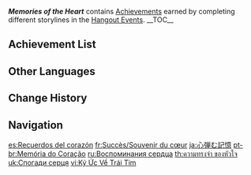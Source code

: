 {{Achievement Category Infobox
|id           = 002
|image        = Achievement Memories of the Heart.png
|reward       = 
|primogems    = {{Achievement/Primogems|Memories of the Heart Achievements}}
|total        = {{Achievement/Total|Memories of the Heart Achievements}}
}}
'''''Memories of the Heart''''' contains [[Achievements]] earned by completing different storylines in the [[Hangout Events]].
__TOC__
{{clr}}
==Achievement List==
{{Achievements by Category Table|version=1|hidden=1}}

==Other Languages==
{{Other Languages
|en      = Memories of the Heart
|zhs     = 心跳的记忆
|zhs_rm  = Xīntiào de Jìyì
|zht     = 心跳的記憶
|zht_rm  = Xīntiào de Jìyì
|zh_tl   = Memories of the Heartbeat
|ja      = 心弾む記憶
|ja_rm   = Kokoro Hazumu Kioku
|ja_tl   = Memories of the Heartbeat
|ko      = 가슴 뛰는 기억
|ko_rm   = Gaseum Ttwineun Gieok
|ko_tl   = Memories of the Heartbeat
|es      = Recuerdos del corazón
|es_tl   = Memories of the Heart
|fr      = Souvenirs du cœur
|fr_tl   = Memories of the Heart
|ru      = Воспоминания сердца
|ru_tl   = Memories of the Heart
|th      = ความทรงจำ ของหัวใจ
|th_rm   = 
|th_tl   = Memories, of the Heart
|vi      = Ký Ức Về Trái Tim
|vi_tl   = 
|de      = Erinnerungen des Herzens
|de_tl   = Memories of the Heart
|id      = Ingatan Hati
|id_tl   = The Hearts Reminder
|pt      = Memória do Coração
|pt_tl   = 
|tr      = Kalbin Anıları
|tr_tl   = 
|it      = Ricordi del cuore
|it_tl   = 
}}

==Change History==
{{Change History|1.5}}

==Navigation==
{{Achievement Navbox}}

[[es:Recuerdos del corazón]]
[[fr:Succès/Souvenir du cœur]]
[[ja:心弾む記憶]]
[[pt-br:Memória do Coração]]
[[ru:Воспоминания сердца]]
[[th:ความทรงจำ ของหัวใจ]]
[[uk:Спогади серця]]
[[vi:Ký Ức Về Trái Tim]]